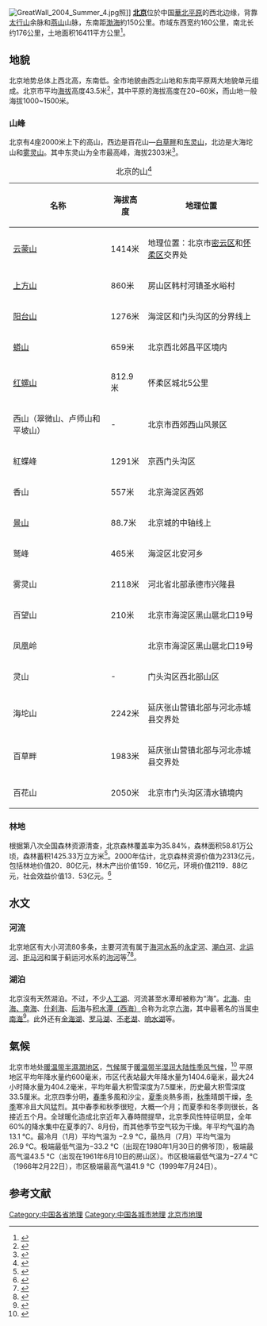 [[File:GreatWall_2004_Summer_4.jpg|thumb]]照]]
'''[[北京|北京]]'''位於中国[[華北平原|華北平原]]的西北边缘，背靠[[太行山|太行山]]余脉和[[燕山|燕山]]山脉，东南距[[渤海|渤海]]約150公里。市域东西宽约160公里，南北长约176公里，土地面积16411平方公里<ref>{{Cite web |url=http://www.beijing.gov.cn/rwbj/bjgm/bjfm/t648265.htm |title=北京風貌，首都之窗-北京市政務門戶網站 |accessdate=2017-01-07 |archive-date=2012-12-09 |archive-url=https://web.archive.org/web/20121209035606/http://www.beijing.gov.cn/rwbj/bjgm/bjfm/t648265.htm |dead-url=yes }}</ref>。
== 地貌 ==
北京地势总体上西北高，东南低。全市地貌由西北山地和东南平原两大地貌单元组成。北京市平均[[海拔|海拔]]高度43.5米<ref>{{Cite web |url=http://soil.bjny.gov.cn/jbgk-dlgk-dxdm-1.html |title=基本概況-地形地貌，北京市土壤资源管理信息网 |accessdate=2017-01-07 |archive-date=2011-04-23 |archive-url=https://web.archive.org/web/20110423180438/http://soil.bjny.gov.cn/jbgk-dlgk-dxdm-1.html |dead-url=no }}</ref>，其中平原的海拔高度在20~60米，而山地一般海拔1000~1500米。
===山峰===
北京有4座2000米上下的高山，西边是百花山—[[白草畔|白草畔]]和[[东灵山|东灵山]]，北边是大海坨山和[[雾灵山|雾灵山]]。其中东灵山为全市最高峰，海拔2303米<ref>{{cite web|url=http://www.china.com.cn/travel/txt/2008-07/09/content_15980706.htm|title=灵山 风景最为宜人的北京第一高峰(组图) - 中国网|publisher=|accessdate=2017-01-07|archive-date=2016-03-05|archive-url=https://web.archive.org/web/20160305035827/http://www.china.com.cn/travel/txt/2008-07/09/content_15980706.htm|dead-url=no}}</ref>。
{| class="wikitable"
|+北京的山<ref>{{cite web|author1=北京山东同乡沙龙|title=北京最有名17座山峰爬山全攻略|url=http://www.weixinyidu.com/n_984673|website=头条易读|publisher=周末去哪玩北京站|accessdate=2017-01-07}}{{Dead link|date=2018年7月 |bot=InternetArchiveBot |fix-attempted=no }}</ref>
|-
! 名称 !! 海拔高度!!地理位置
|-
| [[云蒙山|云蒙山]] || 1414米||地理位置：北京市[[密云区|密云区]]和[[怀柔区|怀柔区]]交界处
|-
|[[北京上方山国家森林公园|上方山]]||860米||房山区韩村河镇圣水峪村
|-
|[[阳台山|阳台山]]||1276米||海淀区和门头沟区的分界线上
|-
|[[蟒山|蟒山]]||659米||北京西北郊昌平区境内
|-
|[[红螺山|红螺山]]||812.9米||怀柔区城北5公里
|-
|西山（翠微山、卢师山和平坡山）||-||北京市西郊西山风景区
|-
|紅蝶峰||1291米||京西门头沟区
|-
|香山||557米||北京海淀区西郊
|-
|[[景山|景山]]||88.7米||北京城的中轴线上
|-
|鹫峰||465米||海淀区北安河乡
|-
|雾灵山||2118米||河北省北部承德市兴隆县
|-
|百望山||210米||北京市海淀区黑山扈北口19号
|-
|凤凰岭||||北京市海淀区黑山扈北口19号
|-
|灵山||-||门头沟区西北部山区
|-
|海坨山||2242米||延庆张山营镇北部与河北赤城县交界处
|-
|百草畔||1983米||延庆张山营镇北部与河北赤城县交界处
|-
|百花山||2050米||北京市门头沟区清水镇境内
|}

===林地===
根据第八次全国森林资源清查，北京森林覆盖率为35.84%，森林面积58.81万公顷，森林蓄积1425.33万立方米<ref>{{cite web|title=第八次全国资源清查——北京市主要结果|url=http://211.167.243.162:8085/8/shengcxfront/shengcxpageinit?lm=ztxx&model.cI_SHU=8&model.dAN_WEI_BM=11|website=中国林业网|accessdate=2017-01-07|archive-url=https://web.archive.org/web/20170108190128/http://211.167.243.162:8085/8/shengcxfront/shengcxpageinit?lm=ztxx&model.cI_SHU=8&model.dAN_WEI_BM=11|archive-date=2017-01-08|dead-url=yes}}</ref>。2000年估计，北京森林资源价值为2313亿元，包括林地价值20．80亿元，林木产出价值159．16亿元，环境价值2119．88亿元，社会效益价值13．53亿元。<ref>{{cite web|title=北京森林资源价值2000多亿元|url=http://www.people.com.cn/GB/channel1/907/20000720/152417.html|website=人民网|publisher=《科技日报》|accessdate=2017-01-07|date=2000年7月20日|archive-date=2017-01-08|archive-url=https://web.archive.org/web/20170108094018/http://www.people.com.cn/GB/channel1/907/20000720/152417.html|dead-url=no}}</ref>

==水文==
===河流===
{{main|北京河流列表}}
北京地区有大小河流80多条，主要河流有属于[[海河水系|海河水系]]的[[永定河|永定河]]、[[潮白河|潮白河]]、[[北运河|北运河]]、[[拒马河|拒马河]]和属于蓟运河水系的[[泃河|泃河]]等<ref>{{Cite web |url=http://soil.bjny.gov.cn/jbgk-dlgk-swtz.html |title=基本概況-水文特征，北京市土壤资源管理信息网 |accessdate=2017-01-07 |archive-date=2011-03-10 |archive-url=https://web.archive.org/web/20110310195756/http://soil.bjny.gov.cn/jbgk-dlgk-swtz.html |dead-url=yes }}</ref><ref>{{cite web|title=北京市河流水系：大小河流80多条一览|url=http://news.qq.com/a/20100628/001244.htm|website=腾讯网|accessdate=2017-01-07|date=2010年6月28日|archive-date=2019-06-12|archive-url=https://web.archive.org/web/20190612023946/https://news.qq.com/a/20100628/001244.htm|dead-url=no}}</ref>。
===湖泊===
北京沒有天然湖泊。不过，不少[[人工湖|人工湖]]、河流甚至水潭却被称为“海”。[[北海公园|北海]]、[[中南海|中海、南海]]、[[什刹海|什刹海]]、[[后海|后海]]与[[积水潭|积水潭（西海）]]合称为北京[[六海|六海]]，其中最著名的当属[[中南海|中南海]]<ref>{{cite web|url=http://www.bjzqw.com/lanmu/bjzh/bjls/2012/0113/2932.html|title=中南海的往昔旧事_北京知青网|publisher=|deadurl=yes|archiveurl=https://web.archive.org/web/20150919134019/http://www.bjzqw.com/lanmu/bjzh/bjls/2012/0113/2932.html|archivedate=2015-09-19|accessdate=2017-01-07}}</ref>。此外还有[[海子水库|金海湖]]、[[罗马湖|罗马湖]]、[[不老湖|不老湖]]、[[响水湖|响水湖]]等。
== 氣候 ==
北京市地处[[暖温带|暖温带]][[半濕潤地区|半濕潤地区]]，[[气候|气候]]属于[[溫帶季風氣候|暖温带半湿润大陆性季风气候]]，<ref>{{cite web|url=http://www.bjclimate.com/Article/ViewArticle.aspx?id=74|title=北京的气候，北京市氣候中心|publisher=|deadurl=yes|archiveurl=https://web.archive.org/web/20110606203032/http://www.bjclimate.com/Article/ViewArticle.aspx?id=74|archivedate=2011-06-06|accessdate=2017-01-07}}</ref> 平原地区平均年降水量约600毫米，市区代表站最大年降水量为1404.6毫米，最大24小时降水量为404.2毫米，平均年最大积雪深度为7.5厘米，历史最大积雪深度33.5厘米。北京四季分明，[[春季|春季]]多風和沙尘，[[夏季|夏季]]炎熱多雨，[[秋季|秋季]]晴朗干燥，[[冬季|冬季]]寒冷且大风猛烈。其中春季和秋季很短，大概一个月；而夏季和冬季则很长，各接近五个月。全球暖化造成北京近年入春時間提早，北京季风性特征明显，全年60%的降水集中在夏季的7、8月份，而其他季节空气较为干燥。年平均气温約為13.1 °C。最冷月（1月）平均气温为 −2.9 °C，最热月（7月）平均气温为26.9 °C。极端最低气温为−33.2 °C（出现在1980年1月30日的佛爷顶），极端最高气温43.5 °C（出现在1961年6月10日的房山区）。市区极端最低气温为−27.4 °C（1966年2月22日），市区极端最高气温41.9 °C（1999年7月24日）。

{{北京市气候数据}}

== 参考文献 ==
{{reflist}}

[[Category:中国各省地理|Category:中国各省地理]]
[[Category:中国各城市地理|Category:中国各城市地理]]
[[Category:北京市地理|]]